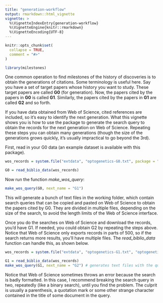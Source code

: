 ```yaml
---
title: "generation-workflow"
output: rmarkdown::html_vignette
vignette: >
  %\VignetteIndexEntry{generation-workflow}
  %\VignetteEngine{knitr::rmarkdown}
  %\VignetteEncoding{UTF-8}
---
```


```r
knitr::opts_chunk$set(
  collapse = TRUE,
  comment = "#>"
)
```

```r
library(milestones)
```

One common operation to find milestones of the history of discoveries is to obtain the generations of citations. Some terminology is useful here. Say you have a set of target papers whose history you want to study. These target papers are called **G0** (for generation). Now, the papers cited by the papers in **G0** is called **G1**. Similarly, the papers cited by the papers in **G1** are called **G2** and so forth.

If you have data obtained from Web of Science, cited references are included, so it's easy to identify the next generation. What this vignette shows you is how to use the package to generate the search query to obtain the records for the next generation on Web of Science. Repeating these steps you can obtain many generations (though the size of the generations grows quickly, it's usually impractical to go beyond the 3rd).

First, read in your G0 data (an example dataset is available with this package).

```r
wos_records = system.file("extdata", "optogenetics-G0.txt", package = "milestones", mustWork = T)

G0 = read_biblio_data(wos_records)
```

Now run the function *make_wos_query*:
```r
make_wos_query(G0, next_name = "G1")
```

This will generate a bunch of text files in the working folder, which contain search queries that can be copied and pasted on Web of Science to obtain the papers cited by G0. They are divided in multiple files, depending on the size of the search, to avoid the length limits of the Web of Science interface.

Once you do the searches on Web of Science and download the records, you'd have G1. If needed, you could obtain G2 by repeating the steps above. Notice that Web of Science only exports records in parts of 500, so if the search returns more results, you'll have multiple files. The *read_biblio_data* function can handle this, as shown below.

```r
wos_records = system.file("extdata", "optogenetics-G1.txt", "optogenetics-G1-2.txt", package = "milestones", mustWork = T)

G1 = read_biblio_data(wos_records)
make_wos_query(G1, next_name = "G2") # generates text files with the queries for G2
```

Notice that Web of Science sometimes throws an error because the search is badly formatted. In this case, I recommend breaking the search query in two, repeatedly (like a binary search), until you find the problem. The culprit is usually a parenthesis, a quotation mark or some other strange character contained in the title of some document in the query.
